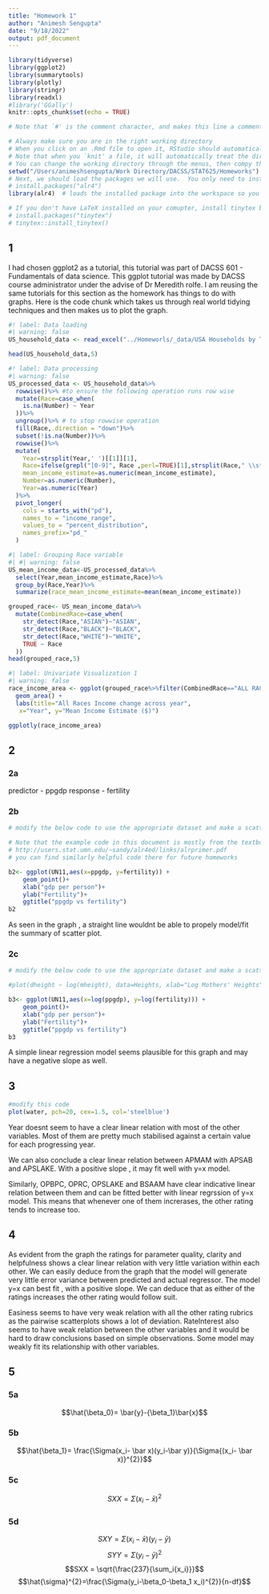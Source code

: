 ```yaml
---
title: "Homework 1"
author: "Animesh Sengupta"
date: "9/18/2022"
output: pdf_document
---
```


```r

library(tidyverse)
library(ggplot2)
library(summarytools)
library(plotly)
library(stringr)
library(readxl)
#library('GGally')
knitr::opts_chunk$set(echo = TRUE)
```

```r
# Note that `#' is the comment character, and makes this line a comment instead of code

# Always make sure you are in the right working directory 
# When you click on an .Rmd file to open it, RStudio should automatically open in the directory where the file lives.  This is more complicated if you have many files open, or if you open the file some other way.
# Note that when you `knit' a file, it will automatically treat the directory where it lives as the working directory.
# You can change the working directory through the menus, then compy the line of code here so you have it.  For example:
setwd("/Users/animeshsengupta/Work Directory/DACSS/STAT625/Homeworks")  ## replace this with your directory
# Next, we should load the packages we will use.  You only need to install them once:
# install.packages("alr4")
library(alr4)  # loads the installed package into the workspace so you can use it

# If you don't have LaTeX installed on your comupter, install tinytex by uncommenting and running the 2 lines below:
# install.packages("tinytex")
# tinytex::install_tinytex()
```


## 1
I had chosen ggplot2 as a tutorial, this tutorial was part of DACSS 601 - Fundamentals of data science. This ggplot tutorial was made by DACSS course administrator under the advise of Dr Meredith rolfe. I am reusing the same tutorials for this section as the homework has things to do with graphs. Here is the code chunk which takes us through real world tidying techniques and then makes us to plot the graph.

```r
#! label: Data loading
#| warning: false
US_household_data <- read_excel("../Homeworls/_data/USA Households by Total Money Income, Race, and Hispanic Origin of Householder 1967 to 2019.xlsx",skip = 5, n_max = 353, col_names = c( "Year", "Number","Total","pd_<15000","pd_15000-24999","pd_25000-34999","pd_35000-49999","pd_50000-74999","pd_75000-99999","pd_100000-149999","pd_150000-199999","pd_>200000","median_income_estimate","median_income_moe","mean_income_estimate","mean_income_moe"))

head(US_household_data,5)
```

```r
#! label: Data processing
#| warning: false
US_processed_data <- US_household_data%>%
  rowwise()%>% #to ensure the following operation runs row wise
  mutate(Race=case_when(
    is.na(Number) ~ Year
  ))%>%
  ungroup()%>% # to stop rowwise operation
  fill(Race,.direction = "down")%>%
  subset(!is.na(Number))%>%
  rowwise()%>%
  mutate(
    Year=strsplit(Year,' ')[[1]][1],
    Race=ifelse(grepl("[0-9]", Race ,perl=TRUE)[1],strsplit(Race," \\s*(?=[^ ]+$)",perl=TRUE)[[1]][1],Race),
    mean_income_estimate=as.numeric(mean_income_estimate),
    Number=as.numeric(Number),
    Year=as.numeric(Year)
  )%>%
  pivot_longer(
    cols = starts_with("pd"),
    names_to = "income_range",
    values_to = "percent_distribution",
    names_prefix="pd_"
  )
```

```r
#| label: Grouping Race variable
#| #| warning: false
US_mean_income_data<-US_processed_data%>%
  select(Year,mean_income_estimate,Race)%>%
  group_by(Race,Year)%>%
  summarize(race_mean_income_estimate=mean(mean_income_estimate))

grouped_race<- US_mean_income_data%>%
  mutate(CombinedRace=case_when(
    str_detect(Race,"ASIAN")~"ASIAN",
    str_detect(Race,"BLACK")~"BLACK",
    str_detect(Race,"WHITE")~"WHITE",
    TRUE ~ Race
  ))
head(grouped_race,5)
```

```r
#| label: Univariate Visualization 1
#| warning: false
race_income_area <- ggplot(grouped_race%>%filter(CombinedRace=="ALL RACES"),aes(x=Year,y=race_mean_income_estimate,alpha=0.4,fill=Race)) +
  geom_area() +
  labs(title="All Races Income change across year", 
   x="Year", y="Mean Income Estimate ($)")

ggplotly(race_income_area)
```

## 2

### 2a

predictor - ppgdp
response - fertility

### 2b

```r
# modify the below code to use the appropriate dataset and make a scatterplot of the approporiate values

# Note that the example code in this document is mostly from the textbook supplement:
# http://users.stat.umn.edu/~sandy/alr4ed/links/alrprimer.pdf
# you can find similarly helpful code there for future homeworks

b2<- ggplot(UN11,aes(x=ppgdp, y=fertility)) + 
    geom_point()+
    xlab("gdp per person")+
    ylab("Fertility")+
    ggtitle("ppgdp vs fertility")
b2
```
As seen in the graph , a straight line wouldnt be able to propely model/fit the summary of scatter plot.

### 2c

```r
# modify the below code to use the appropriate dataset and make a scatterplot of the approporiate values

#plot(dheight ~ log(mheight), data=Heights, xlab="Log Mothers' Heights", ylab="Daughters' Heights")

b3<- ggplot(UN11,aes(x=log(ppgdp), y=log(fertility))) + 
    geom_point()+
    xlab("gdp per person")+
    ylab("Fertility")+
    ggtitle("ppgdp vs fertility")
b3

```

A simple linear regression model seems plausible for this graph and may have a negative slope as well.

## 3

```r
#modify this code
plot(water, pch=20, cex=1.5, col='steelblue')
```

Year doesnt seem to have a clear linear relation with most of the other variables. Most of them are pretty much stabilised against a certain value for each progressing year.

We can also conclude a clear linear relation between APMAM with APSAB and APSLAKE. With a positive slope , it may fit well with y=x model.

Similarly, OPBPC, OPRC, OPSLAKE and BSAAM have clear indicative linear relation between them and can be fitted better with linear regrssion of y=x model. This means that whenever one of them increrases, the other rating tends to increase too.


## 4

As evident from the graph the ratings for parameter quality, clarity and helpfulness shows a clear linear relation with very little variation within each other. We can easily deduce from the graph that the model will generate very little error variance between predicted and actual regressor. The model y=x can best fit , with a positive slope. We can deduce that as either of the ratings increases the other rating would follow suit. 

Easiness seems to have very weak relation with all the other rating rubrics as the pairwise scatterplots shows a lot of deviation. RateInterest also seems to have weak relation between the other variables and it would be hard to draw conclusions based on simple observations. Some model may weakly fit its relationship with other variables.


## 5

### 5a

$$\hat{\beta_0}= \bar{y}-{\beta_1}\bar{x}$$

### 5b

$$\hat{\beta_1}= \frac{\Sigma(x_i- \bar x)(y_i-\bar y)}{\Sigma{(x_i- \bar x)}^{2}}$$

### 5c

$$SXX = \Sigma{(x_i- \bar x)}^{2}$$

### 5d

$$SXY = \Sigma{(x_i- \bar x)}{(y_i- \bar y)}$$
$$SYY= \Sigma{(y_i- \bar y)}^{2}$$
$$SXX = \sqrt{\frac{237}{\sum_i{x_i}}}$$
$$\hat{\sigma}^{2}=\frac{\Sigma(y_i-\beta_0-\beta_1 x_i)^{2}}{n-df}$$